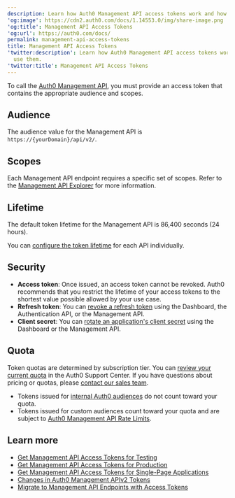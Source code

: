```yaml
---
description: Learn how Auth0 Management API access tokens work and how to use them.
'og:image': https://cdn2.auth0.com/docs/1.14553.0/img/share-image.png
'og:title': Management API Access Tokens
'og:url': https://auth0.com/docs/
permalink: management-api-access-tokens
title: Management API Access Tokens
'twitter:description': Learn how Auth0 Management API access tokens work and how to
  use them.
'twitter:title': Management API Access Tokens
---
```

To call the [Auth0 Management API](https://auth0.com/docs/api/management/v2), you must provide an <Tooltip tip="Access Token: Authorization credential, in the form of an opaque string or JWT, used to access an API." cta="View Glossary" href="/glossary?term=access+token">access token</Tooltip> that contains the appropriate <Tooltip tip="Access Token: Authorization credential, in the form of an opaque string or JWT, used to access an API." cta="View Glossary" href="/glossary?term=audience">audience</Tooltip> and scopes.

## Audience

The audience value for the <Tooltip tip="Management API: A product to allow customers to perform administrative tasks." cta="View Glossary" href="/glossary?term=Management+API">Management API</Tooltip> is `https://{yourDomain}/api/v2/`.

## Scopes

Each Management API endpoint requires a specific set of scopes. Refer to the [Management API Explorer](https://auth0.com/docs/api/management/v2/) for more information.

## Lifetime

The default token lifetime for the Management API is 86,400 seconds (24 hours).

You can [configure the token lifetime](/secure/tokens/access-tokens/update-access-token-lifetime) for each API individually.

## Security

* **Access token**: Once issued, an access token cannot be revoked. Auth0 recommends that you restrict the lifetime of your access tokens to the shortest value possible allowed by your use case.
* **<Tooltip tip="Refresh Token: Token used to obtain a renewed Access Token without forcing users to log in again." cta="View Glossary" href="/glossary?term=Refresh+token">Refresh token</Tooltip>**: You can [revoke a refresh token](/secure/tokens/refresh-tokens/revoke-refresh-tokens) using the Dashboard, the Authentication API, or the Management API.
* **<Tooltip tip="Client Secret: Secret used by a client (application) to authenticate with the Authorization Server; it should be known to only the client and the Authorization Server and must be sufficiently random to not be guessable." cta="View Glossary" href="/glossary?term=Client+secret">Client secret</Tooltip>**: You can [rotate an application's client secret](/get-started/applications/rotate-client-secret) using the Dashboard or the Management API.

## Quota

Token quotas are determined by subscription tier. You can [review your current quota](https://support.auth0.com/reports/quota) in the Auth0 Support Center. If you have questions about pricing or quotas, please [contact our sales team](https://auth0.com/contact-us).

* Tokens issued for [internal Auth0 audiences](/secure/tokens/access-tokens/get-access-tokens#control-access-token-audience) do not count toward your quota.
* Tokens issued for custom audiences count toward your quota and are subject to [Auth0 Management API Rate Limits](/troubleshoot/customer-support/operational-policies/rate-limit-policy/management-api-endpoint-rate-limits).

## Learn more

* [Get Management API Access Tokens for Testing](/secure/tokens/access-tokens/management-api-access-tokens/get-management-api-access-tokens-for-testing)
* [Get Management API Access Tokens for Production](/secure/tokens/access-tokens/management-api-access-tokens/get-management-api-access-tokens-for-production)
* [Get Management API Access Tokens for Single-Page Applications](/secure/tokens/access-tokens/management-api-access-tokens/get-management-api-tokens-for-single-page-applications)
* [Changes in Auth0 Management APIv2 Tokens](/secure/tokens/access-tokens/management-api-access-tokens/changes-in-auth0-management-apiv2-tokens)
* [Migrate to Management API Endpoints with Access Tokens](/troubleshoot/product-lifecycle/past-migrations/migrate-to-calling-api-with-access-tokens)